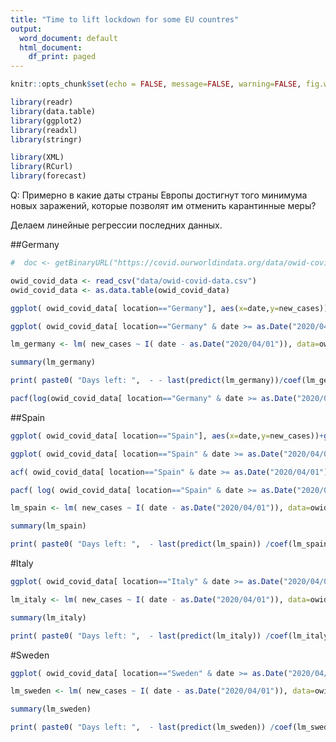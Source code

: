 ```yaml
---
title: "Time to lift lockdown for some EU countres"
output:
  word_document: default
  html_document:
    df_print: paged
---
```


```r
knitr::opts_chunk$set(echo = FALSE, message=FALSE, warning=FALSE, fig.width=9, fig.height=6, fig.path = "figures/")

```

```r
library(readr)
library(data.table)
library(ggplot2)
library(readxl)
library(stringr)

library(XML)
library(RCurl)
library(forecast)

```

Q: Примерно в какие даты страны Европы достигнут того минимума новых заражений, которые позволят им отменить карантинные меры?  

Делаем линейные регрессии последних данных.  

##Germany
```r
#  doc <- getBinaryURL("https://covid.ourworldindata.org/data/owid-covid-data.csv")

owid_covid_data <- read_csv("data/owid-covid-data.csv")
owid_covid_data <- as.data.table(owid_covid_data)

```
```r
ggplot( owid_covid_data[ location=="Germany"], aes(x=date,y=new_cases))+geom_point()+geom_path()+scale_y_log10()+geom_smooth()+ggtitle("New daily COVID cases in Germany")

```

```r

ggplot( owid_covid_data[ location=="Germany" & date >= as.Date("2020/04/01")], aes(x=date,y=new_cases))+geom_point()+geom_path()+geom_smooth()+ggtitle("New daily COVID cases in Germany")+ ylim(0, 10000)

```





```r
lm_germany <- lm( new_cases ~ I( date - as.Date("2020/04/01")), data=owid_covid_data[ location=="Germany" & date >= as.Date("2020/04/01")])
```

```r
summary(lm_germany)
```


```r
print( paste0( "Days left: ",  - - last(predict(lm_germany))/coef(lm_germany)[2]))
```


```r
pacf(log(owid_covid_data[ location=="Germany" & date >= as.Date("2020/04/01")]$new_cases))
```


##Spain
```r
ggplot( owid_covid_data[ location=="Spain"], aes(x=date,y=new_cases))+geom_point()+geom_path()+scale_y_log10()+geom_smooth()+ggtitle("New daily COVID cases in Spain")

```

```r

ggplot( owid_covid_data[ location=="Spain" & date >= as.Date("2020/04/01")], aes(x=date,y=new_cases))+geom_point()+geom_path()+geom_smooth()+ggtitle("New daily COVID cases in Spain")+ ylim(0, 10000)

```


```r
acf( owid_covid_data[ location=="Spain" & date >= as.Date("2020/04/01")]$new_cases)
```



```r
pacf( log( owid_covid_data[ location=="Spain" & date >= as.Date("2020/04/01")]$new_cases))

```




```r
lm_spain <- lm( new_cases ~ I( date - as.Date("2020/04/01")), data=owid_covid_data[ location=="Spain" & date >= as.Date("2020/04/01")])
```

```r
summary(lm_spain)
```


```r
print( paste0( "Days left: ",  - last(predict(lm_spain)) /coef(lm_spain)[2]))
```


#Italy

```r

ggplot( owid_covid_data[ location=="Italy" & date >= as.Date("2020/04/01")], aes(x=date,y=new_cases))+geom_point()+geom_path()+geom_smooth()+ggtitle("New daily COVID cases in Italy")+ ylim(0, 5000)

```

```r
lm_italy <- lm( new_cases ~ I( date - as.Date("2020/04/01")), data=owid_covid_data[ location=="Italy" & date >= as.Date("2020/04/01")])
```

```r
summary(lm_italy)
```


```r
print( paste0( "Days left: ",  - last(predict(lm_italy)) /coef(lm_italy)[2]))
```




#Sweden

```r

ggplot( owid_covid_data[ location=="Sweden" & date >= as.Date("2020/04/01")], aes(x=date,y=new_cases))+geom_point()+geom_path()+geom_smooth()+ggtitle("New daily COVID cases in Sweden")+ ylim(0, 1000)

```

```r
lm_sweden <- lm( new_cases ~ I( date - as.Date("2020/04/01")), data=owid_covid_data[ location=="Sweden" & date >= as.Date("2020/04/01")])
```

```r
summary(lm_sweden)
```


```r
print( paste0( "Days left: ",  - last(predict(lm_sweden)) /coef(lm_sweden)[2]))
```

